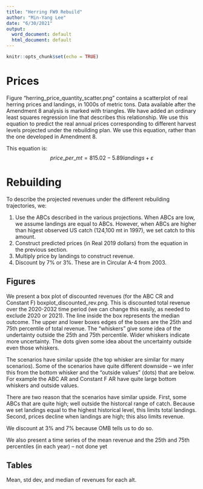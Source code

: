```yaml
---
title: "Herring FW9 Rebuild"
author: "Min-Yang Lee"
date: "6/30/2021"
output:
  word_document: default
  html_document: default
---
```


```r
knitr::opts_chunk$set(echo = TRUE)
```

# Prices

Figure “herring_price_quantity_scatter.png” contains a scatterplot of real herring prices and landings, in 1000s of metric tons.    Data available after the Amendment 8 analysis is marked with triangles.  We have added an ordinary least squares regression line that describes this relationship.  We use this equation to predict the real annual prices corresponding to different harvest levels projected under the rebuilding plan.  We use this equation, rather than the one developed in Amendment 8. 

This equation is:
$$
price\_ per\_mt =  815.02 -   5.89 landings + \varepsilon
$$

# Rebuilding

To describe the projected revenues under the different rebuilding trajectories, we:

1.  Use the ABCs described in the various projections. When ABCs are low, we assume landings are equal to ABCs.  However, when ABCs are higher than higest observed US catch (124,100 mt in 1997), we set catch to this amount. 
1.  Construct predicted prices (in Real 2019 dollars) from the equation in the previous section. 
1.  Multiply price by landings to construct revenue.
1.  Discount by 7\% or 3\%. These are in Circular A-4 from 2003.

## Figures
We present a box plot of discounted revenues (for the ABC CR and Constant F) boxplot_discounted_rev.png.  This is discounted total revenue over the 2020-2032 time period (we can change this easily, as needed to exclude 2020 or 2021). The line inside the box 
represents the median outcome.  The upper and lower boxes edges of the boxes are the 25th and 75th percentile of total revenue.  The "whiskers" give some idea of the undertainty outside the 25th and 75th percentile.  Wider whiskers indicate more uncertainty. The dots given some idea about the uncertainty outside even those whiskers. 

The scenarios have similar upside  (the top whisker are similar for many scenarios). Some of the scenarios have quite different downside -- we infer this from the bottom whisker and the "outside values" (dots) that are below.  For example the ABC AR and Constant F AR have quite large bottom whiskers and outside values. 

There are two reason that the scenarios have similar upside.  First, some ABCs that are quite high; well outside the historcal range of catch. Because we set landings equal to the highest historical level, this limits total landings.  Second, prices decline when landings are high; this also limits revenue. 

We discount at 3\% and 7\% because OMB tells us to do so.




We also present a time series of the mean revenue and the 25th and 75th percentiles (in each year) -- not done yet



## Tables

Mean, std dev, and median of revenues for each alt.